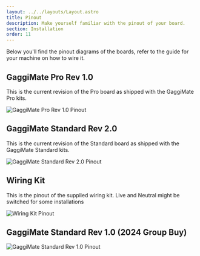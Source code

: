 ```yaml
---
layout: ../../layouts/Layout.astro
title: Pinout
description: Make yourself familiar with the pinout of your board.
section: Installation
order: 11
---
```


Below you'll find the pinout diagrams of the boards, refer to the guide for your machine on how to wire it.

## GaggiMate Pro Rev 1.0

This is the current revision of the Pro board as shipped with the GaggiMate Pro kits.

<Image src={imgPinoutPro} width={1400} alt="GaggiMate Pro Rev 1.0 Pinout" />

## GaggiMate Standard Rev 2.0

This is the current revision of the Standard board as shipped with the GaggiMate Standard kits.

<Image src={imgPinoutStd} width={1400} alt="GaggiMate Standard Rev 2.0 Pinout" />

## Wiring Kit

This is the pinout of the supplied wiring kit. Live and Neutral might be switched for some installations

<Image src={imgPinoutWiring} width={1400} alt="Wiring Kit Pinout" />

## GaggiMate Standard Rev 1.0 (2024 Group Buy)

<Image src={imgPinout} width={1400} alt="GaggiMate Standard Rev 1.0 Pinout" />
